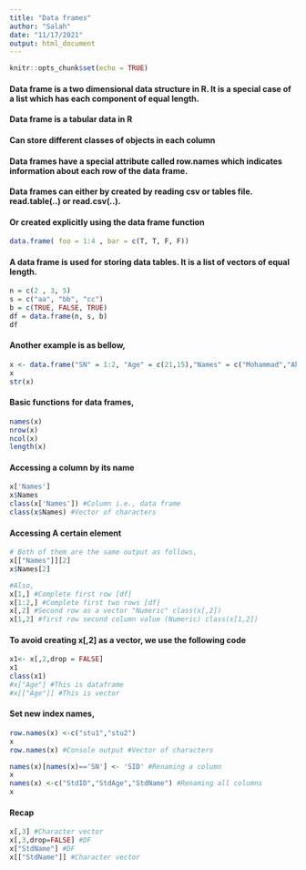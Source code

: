 ```yaml
---
title: "Data frames"
author: "Salah"
date: "11/17/2021"
output: html_document
---
```


```r
knitr::opts_chunk$set(echo = TRUE)
```

#### Data frame is a two dimensional data structure in R. It is a special case  of a list which has each component of equal length.
#### Data frame is a tabular data in R
#### Can store different classes of objects in each column
#### Data frames have a special attribute called row.names which indicates information about each row of the data frame.
#### Data frames can either by created by reading csv or tables file. read.table(..) or read.csv(..).
#### Or created explicitly using the data frame function

```r
data.frame( foo = 1:4 , bar = c(T, T, F, F)) 
```
#### A data frame is used for storing data tables. It is a list of vectors of equal length.
```r
n = c(2 , 3, 5)
s = c("aa", "bb", "cc") 
b = c(TRUE, FALSE, TRUE) 
df = data.frame(n, s, b)
df

```
#### Another example is as bellow,

```r
x <- data.frame("SN" = 1:2, "Age" = c(21,15),"Names" = c("Mohammad","Ahmed"))
x
str(x)
```
#### Basic functions for data frames,
```r
names(x)
nrow(x)
ncol(x)
length(x)
```
#### Accessing a column by its name
```r
x['Names'] 
x$Names 
class(x['Names']) #Column i.e., data frame
class(x$Names) #Vector of characters 
```
#### Accessing A certain element 
```r
# Both of them are the same output as follows,
x[["Names"]][2]
x$Names[2]

#Also,
x[1,] #Complete first row [df]
x[1:2,] #Complete first two rows [df]
x[,2] #Second row as a vector "Numeric" class(x[,2])
x[1,2] #first row second column value (Numeric) class(x[1,2])

```
#### To avoid creating x[,2] as a vector, we use the following code
```r
x1<- x[,2,drop = FALSE]
x1
class(x1)
#x["Age"] #This is dataframe
#x[["Age"]] #This is vector
```
#### Set new index names,
```r
row.names(x) <-c("stu1","stu2")
x
row.names(x) #Console output #Vector of characters
```

```r
names(x)[names(x)=='SN'] <- 'SID' #Renaming a column
x
names(x) <-c("StdID","StdAge","StdName") #Renaming all columns
x
```
#### Recap
```r

x[,3] #Character vector
x[,3,drop=FALSE] #DF
x["StdName"] #DF
x[["StdName"]] #Character vector
```

